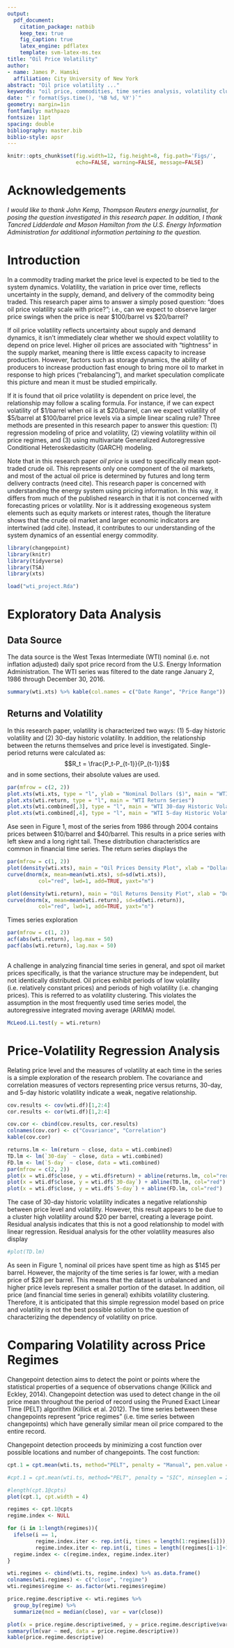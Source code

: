 ```yaml
---
output: 
  pdf_document:
    citation_package: natbib
    keep_tex: true
    fig_caption: true
    latex_engine: pdflatex
    template: svm-latex-ms.tex
title: "Oil Price Volatility"
author:
- name: James P. Hamski
  affiliation: City University of New York
abstract: "Oil price volatility ..."
keywords: "oil price, commodities, time series analysis, volatility clustering"
date: "`r format(Sys.time(), '%B %d, %Y')`"
geometry: margin=1in
fontfamily: mathpazo
fontsize: 11pt
spacing: double
bibliography: master.bib
biblio-style: apsr
---
```


```r
knitr::opts_chunk$set(fig.width=12, fig.height=8, fig.path='Figs/',
                      echo=FALSE, warning=FALSE, message=FALSE)
```
# Acknowledgements   
*I would like to thank John Kemp, Thompson Reuters energy journalist, for posing the question investigated in this research paper. In addition, I thank Tancred Lidderdale and Mason Hamilton from the U.S. Energy Information Administration for additional information pertaining to the question.* 
  
# Introduction

In a commodity trading market the price level is expected to be tied to the system dynamics. Volatility, the variation in price over time, reflects uncertainty in the supply, demand, and delivery of the commodity being traded.  This research paper aims to answer a simply posed question: “does oil price volatility scale with price?”; i.e., can we expect to observe larger price swings when the price is near $100/barrel vs $20/barrel? 

If oil price volatility reflects uncertainty about supply and demand dynamics, it isn’t immediately clear whether we should expect volatility to depend on price level. Higher oil prices are associated with “tightness” in the supply market, meaning there is little excess capacity to increase production. However, factors such as storage dynamics, the ability of producers to increase production fast enough to bring more oil to market in response to high prices (“rebalancing”), and market speculation complicate this picture and mean it must be studied empirically. 

If it is found that oil price volatility is dependent on price level, the relationship may follow a scaling formula. For instance, if we can expect volatility of $1/barrel when oil is at $20/barrel, can we expect volatility of $5/barrel at $100/barrel price levels via a simple linear scaling rule? Three methods are presented in this research paper to answer this question: (1) regression modeling of price and volatility, (2) viewing volatility within oil price regimes, and (3) using multivariate Generalized Autoregressive Conditional Heteroskedasticity (GARCH) modeling. 

Note that in this research paper *oil price* is used to specifically mean spot-traded crude oil. This represents only one component of the oil markets, and most of the actual oil price is determined by futures and long term delivery contracts (need cite). This research paper is concerned with understanding the energy system using pricing information. In this way, it differs from much of the published research in that it is not concerned with forecasting prices or volatility. Nor is it addressing exogeneous system elements such as equity markets or interest rates, though the literature shows that the crude oil market and larger economic indicators are intertwined (add cite). Instead, it contributes to our understanding of the system dynamics of an essential energy commodity.  



```r
library(changepoint)
library(knitr)
library(tidyverse)
library(TSA)
library(xts)
```


```r
load("wti_project.Rda")
```

# Exploratory Data Analysis

## Data Source  
The data source is the West Texas Intermediate (WTI) nominal (i.e. not inflation adjusted) daily spot price record from the U.S. Energy Information Administration. The WTI series was filtered to the date range January 2, 1986 through December 30, 2016. 
```r
summary(wti.xts) %>% kable(col.names = c("Date Range", "Price Range"))
```

## Returns and Volatility

In this research paper, volatility is characterized two ways: (1) 5-day historic volatility and (2) 30-day historic volatility. In addition, the relationship between the returns themselves and price level is investigated. Single-period returns were calculated as: 
$$R_t = \frac{P_t-P_{t-1}}{P_{t-1}}$$
and in some sections, their absolute values are used. 

```r
par(mfrow = c(2, 2))
plot.xts(wti.xts, type = "l", ylab = "Nominal Dollars ($)", main = "WTI Price Series")
plot.xts(wti.return, type = "l", main = "WTI Return Series")
plot.xts(wti.combined[,3], type = "l", main = "WTI 30-day Historic Volatility")
plot.xts(wti.combined[,4], type = "l", main = "WTI 5-day Historic Volatility")
```

Ase seen in Figure 1, most of the series from 1986 through 2004 contains prices between $10/barrel and $40/barrel. This results in a price series with left skew and a long right tail. These distribution characteristics are common in financial time series. The return series displays the 
```r
par(mfrow = c(1, 2))
plot(density(wti.xts), main = "Oil Prices Density Plot", xlab = "Dollars per Barrel")
curve(dnorm(x, mean=mean(wti.xts), sd=sd(wti.xts)), 
          col="red", lwd=1, add=TRUE, yaxt="n")

plot(density(wti.return), main = "Oil Returns Density Plot", xlab = "Dollars per Barrel")
curve(dnorm(x, mean=mean(wti.return), sd=sd(wti.return)), 
          col="red", lwd=1, add=TRUE, yaxt="n")
```


Times series exploration 

```r
par(mfrow = c(1, 2))
acf(abs(wti.return), lag.max = 50)
pacf(abs(wti.return), lag.max = 50)
               
```

A challenge in analyzing financial time series in general, and spot oil market prices specifically, is that the variance structure may be independent, but not identically distributed. Oil prices exhibit periods of low volatility (i.e. relatively constant prices) and periods of high volatility (i.e. changing prices). This is referred to as volatility clustering. This violates the assumption in the most frequently used time series model, the autoregressive integrated moving average (ARIMA) model.  

```r
McLeod.Li.test(y = wti.return)
```

# Price-Volatility Regression Analysis

Relating price level and the measures of volatility at each time in the series is a simple exploration of the research problem. The covariance and correlation measures of vectors representing price versus returns, 30-day, and 5-day historic volatility indicate a weak, negative relationship. 
```r
cov.results <- cov(wti.df)[1,2:4]
cor.results <- cor(wti.df)[1,2:4]

cov.cor <- cbind(cov.results, cor.results)
colnames(cov.cor) <- c("Covariance", "Correlation")
kable(cov.cor)
```



```r
returns.lm <- lm(return ~ close, data = wti.combined)
TD.lm <- lm(`30-day` ~ close, data = wti.combined)
FD.lm <- lm(`5-day` ~ close, data = wti.combined)
par(mfrow = c(2, 2))
plot(x = wti.df$close, y = wti.df$return) + abline(returns.lm, col="red")
plot(x = wti.df$close, y = wti.df$`30-day`) + abline(TD.lm, col="red")
plot(x = wti.df$close, y = wti.df$`5-day`) + abline(FD.lm, col="red")
```

The case of 30-day historic volatility indicates a negative relationship between price level and volatility. However, this result appears to be due to a cluster high volatility around $20 per barrel, creating a leverage point. Residual analysis indicates that this is not a good relationship to model with linear regression. Residual analysis for the other volatility measures also display 

```r
#plot(TD.lm)
```


As seen in Figure 1, nominal oil prices have spent time as high as \$145 per barrel. However, the majority of the time series is far lower, with a median price of \$28 per barrel. This means that the dataset is unbalanced and higher price levels represent a smaller portion of the dataset. In addition, oil price (and financial time series in general) exhibits volatility clustering. Therefore, it is anticipated that this simple regression model based on price and volatility is not the best possible solution to the question of characterizing the dependency of volatility on price.  


# Comparing Volatility across Price Regimes  

Changepoint detection aims to detect the point or points where the statistical properties of a sequence of observations change (Killick and Eckley, 2014). Changepoint detection was used to detect change in the oil price mean throughout the period of record using the Pruned Exact Linear Time (PELT) algorithm (Killick et al. 2012). The time series between these changepoints represent “price regimes” (i.e. time series between changepoints) which have generally similar mean oil price compared to the entire record. 

Changepoint detection proceeds by minimizing a cost function over possible locations and number of changepoints. The cost function:


```r
cpt.1 = cpt.mean(wti.ts, method="PELT", penalty = "Manual", pen.value = 10000, minseglen = 250)

#cpt.1 = cpt.mean(wti.ts, method="PELT", penalty = "SIC", minseglen = 250)

#length(cpt.1@cpts)
plot(cpt.1, cpt.width = 4)
```

```r
regimes <- cpt.1@cpts
regime.index <- NULL

for (i in 1:length(regimes)){
  ifelse(i == 1, 
         regime.index.iter <- rep.int(i, times = length(1:regimes[i])), 
         regime.index.iter <- rep.int(i, times = length((regimes[i-1]+1):regimes[i])))
  regime.index <- c(regime.index, regime.index.iter)
}

wti.regimes <- cbind(wti.ts, regime.index) %>% as.data.frame()
colnames(wti.regimes) <- c("close", "regime")
wti.regimes$regime <- as.factor(wti.regimes$regime)
```

```r
price.regime.descriptive <- wti.regimes %>%
  group_by(regime) %>% 
  summarize(med = median(close), var = var(close))

plot(x = price.regime.descriptive$med, y = price.regime.descriptive$var, type = "p")
summary(lm(var ~ med, data = price.regime.descriptive))
kable(price.regime.descriptive)
```